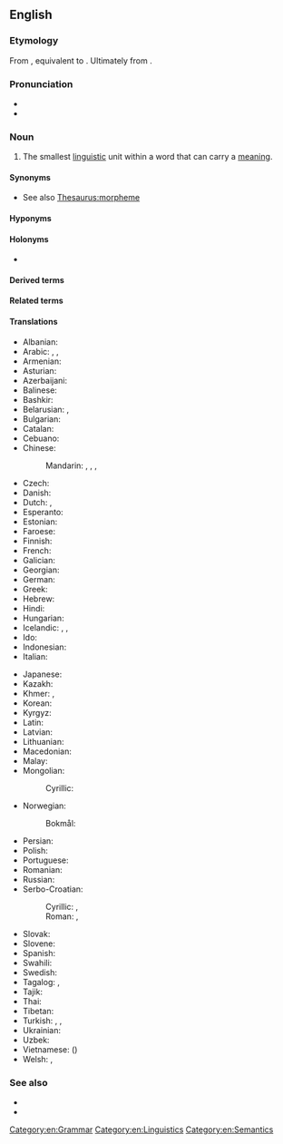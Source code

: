 {{also|Morpheme|morphème}}
==English==
{{was wotd|2012|May|17}}
{{wp}}

===Etymology===
From {{bor|en|fr|morphème}}, equivalent to {{suffix|en|morph|eme}}. Ultimately from {{der|en|grc|μορφή|t=shape, form}}.

===Pronunciation===
* {{IPA|en|/ˈmɔː(ɹ)fiːm/}}
* {{audio|en|LL-Q1860 (eng)-Vealhurl-morpheme.wav |Audio (UK)}}

===Noun===
{{examples|width=25%|examples=
* The word ''[[pigs]]'' consists of two morphemes: ''pig'' (a particular animal) and ''s'' (indication of the plural).
* The word ''[[werewolves]]'' consists of three morphemes: ''were'' (~ man), ''wolf'' (a particular animal), ''es'' (plural).
* The word ''[[feet]]'' consists of two morphemes: ''foot'' (a body part) and [[i-mutation]] (plural).}}
{{en-noun}}

# {{lb|en|linguistic morphology}} The smallest [[linguistic]] unit within a word that can carry a [[meaning]].

====Synonyms====
* See also [[Thesaurus:morpheme]]

====Hyponyms====
{{col4|en
|affix
|infix
|prefix
|suffix
}}

====Holonyms====
* {{l|en|word}}

====Derived terms====
{{der4|en
|bound morpheme
|free morpheme
|morphemic
|morphemics
}}

====Related terms====
{{rel4|en
|allomorph
|cheireme
|chereme
|chroneme
|grapheme
|lexeme
|listeme
|phoneme
|sememe
|toneme
}}

====Translations====
{{trans-top|smallest linguistic unit}}
* Albanian: {{t+|sq|morfemë|f}}
* Arabic: {{t|ar|مُورْفِيم|m|tr=mōrfēm}}, {{t|ar|مُورْفِيم|m}}, {{t|ar|مَقْطَع صَرْفِيّ|m}}
* Armenian: {{t|hy|ձեւույթ}}
* Asturian: {{t|ast|morfema|m}}
* Azerbaijani: {{t|az|morfem}}
* Balinese: {{t|ban|ᬭᬸᬧᬩᬕ|tr=rupabaga}}
* Bashkir: {{t|ba|морфема}}
* Belarusian: {{t|be|марфе́ма|f}}, {{t|be|марфэ́ма|f}} {{q|Taraškievica}}
* Bulgarian: {{t+|bg|морфе́ма|f}}
* Catalan: {{t+|ca|morfema|m}}
* Cebuano: {{t|ceb|morpheme}}
* Chinese:
*: Mandarin: {{t+|cmn|詞素}}, {{t+|cmn|词素|tr=císù}}, {{t+|cmn|語素}}, {{t+|cmn|语素|tr=yǔsù}}
* Czech: {{t+|cs|morfém|m}}
* Danish: {{t+|da|morfem|n}}
* Dutch: {{t+|nl|morfeem|n}}, {{t+|nl|woorddeel|n}}
* Esperanto: {{t|eo|morfemo}}
* Estonian: {{t|et|morfeem}}
* Faroese: {{t|fo|morfem|n}}
* Finnish: {{t+|fi|morfeemi}}
* French: {{t+|fr|morphème|m}}
* Galician: {{t|gl|morfema|m}}
* Georgian: {{t|ka|მორფემი}}
* German: {{t+|de|Morphem|n}}
* Greek: {{t+|el|μόρφημα|n}}
* Hebrew: {{t+|he|מוֹרְפֶמָה|f|tr=morfema}}
* Hindi: {{t|hi|रूपिम|m}}
* Hungarian: {{t+|hu|morféma}}
* Icelandic: {{t|is|myndan|f}}, {{t|is|morfem|f}}, {{t|is|minnsta}} {{t|is|merkingarbær}} {{t|is|eining}} {{t+|is|mál|f}}
* Ido: {{t+|io|morfemo}}
* Indonesian: {{t+|id|morfem}}
* Italian: {{t+|it|morfema|m}}
{{trans-mid}}
* Japanese: {{t+|ja|形態素|tr=けいたいそ, keitaiso}}
* Kazakh: {{t|kk|морфема}}
* Khmer: {{t|km|រូបសព្ទតា}}, {{t+|km|មូលតា}}
* Korean: {{t+|ko|형태소(形態素)}}
* Kyrgyz: {{t|ky|морфема}}
* Latin: {{t|la|morphema}}
* Latvian: {{t|lv|morfēma|f}}
* Lithuanian: {{t|lt|morfema|f}}
* Macedonian: {{t|mk|морфе́ма|f}}
* Malay: {{t|ms|morfem}}
* Mongolian:
*: Cyrillic: {{t+|mn|бүтээвэр}}
* Norwegian:
*: Bokmål: {{t+|nb|morfem|n}}
* Persian: {{t+|fa|تکواژ|tr=takvâž}}
* Polish: {{t+|pl|morfem|m-in}}
* Portuguese: {{t+|pt|morfema|m}}
* Romanian: {{t+|ro|morfem|n}}
* Russian: {{t+|ru|морфе́ма|f-in}}
* Serbo-Croatian:
*: Cyrillic: {{t|sh|морфе́ма|f}}, {{t|sh|мо̀рфе̄м|f}}
*: Roman: {{t|sh|morféma|f}}, {{t+|sh|mòrfēm|f}}
* Slovak: {{t|sk|morféma|f}}
* Slovene: {{t+|sl|morfem|m}}
* Spanish: {{t+|es|morfema|m}}
* Swahili: {{t|sw|mofimu}}
* Swedish: {{t+|sv|morfem|n}}
* Tagalog: {{t|tl|multuran}}, {{t+|tl|morpema}}
* Tajik: {{t|tg|морфема}}
* Thai: {{t|th|หน่วยคำ}}
* Tibetan: {{t|bo|སྒྲ་དོམ་ཕྲ་མོ}}
* Turkish: {{t+|tr|biçimbirim}}, {{t+|tr|morfem}}, {{t+|tr|biçim birimi}}
* Ukrainian: {{t|uk|морфе́ма|f}}
* Uzbek: {{t+|uz|morfema}}
* Vietnamese: {{t+|vi|hình vị}} ({{t|vi|形位}})
* Welsh: {{t|cy|morffem}}, {{t|cy|morffemau|f-p}}
{{trans-bottom}}

===See also===
* {{l|en|lemma}}
* {{l|en|word form}}

[[Category:en:Grammar]]
[[Category:en:Linguistics]]
[[Category:en:Semantics]]